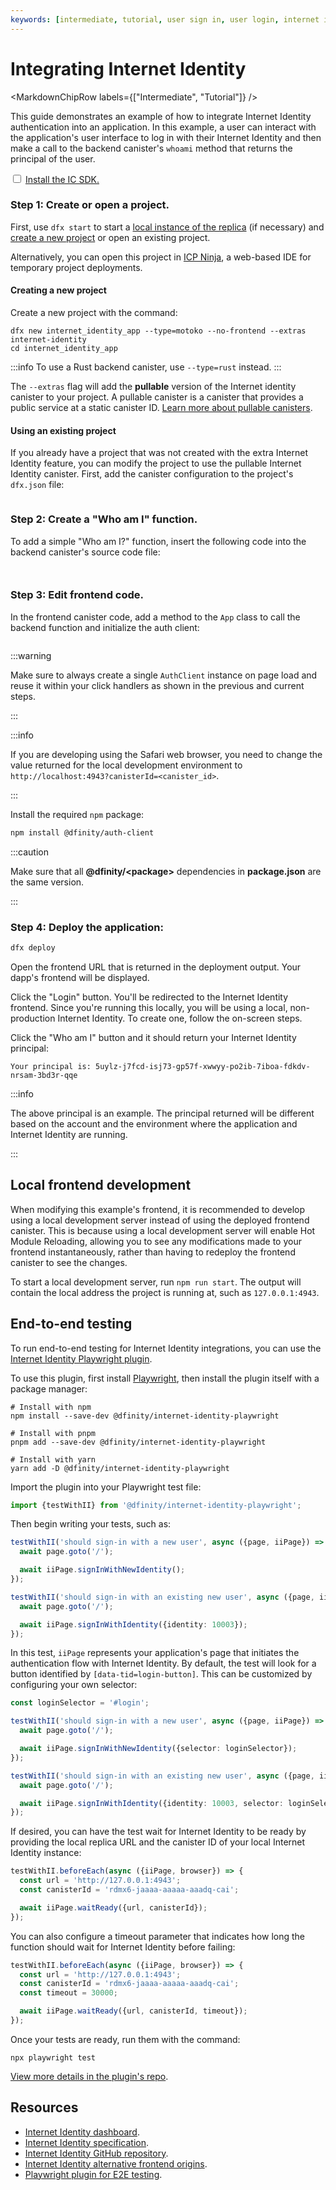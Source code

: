 ```yaml
---
keywords: [intermediate, tutorial, user sign in, user login, internet identity, integrate with ii, ii, integrate ii, integrate internet identity, enable user login, user auth, auth client, auth testing, ii testing, playwright, ii test, pullable canister, configure ii, local development]
---
```



# Integrating Internet Identity

<MarkdownChipRow labels={["Intermediate", "Tutorial"]} />

This guide demonstrates an example of how to integrate Internet Identity authentication into an application. In this example, a user can interact with the application's user interface to log in with their Internet Identity and then make a call to the backend canister's `whoami` method that returns the principal of the user.

<Tabs>
<TabItem value="prereq" label="Prerequisites" default>
<input type="checkbox"/> <a href="/docs/building-apps/getting-started/install">Install the IC SDK.</a>
</TabItem>
</Tabs>

### Step 1: Create or open a project.

First, use `dfx start` to start a [local instance of the replica](/docs/building-apps/developer-tools/dfx/dfx-start) (if necessary) and [create a new project](/docs/building-apps/developer-tools/dfx/dfx-new) or open an existing project.

Alternatively, you can open this project in [ICP Ninja](https://icp.ninja), a web-based IDE for temporary project deployments.

#### Creating a new project

Create a new project with the command:

```
dfx new internet_identity_app --type=motoko --no-frontend --extras internet-identity
cd internet_identity_app
```

:::info
To use a Rust backend canister, use `--type=rust` instead.
:::

The `--extras` flag will add the **pullable** version of the Internet identity canister to your project. A pullable canister is a canister that provides a public service at a static canister ID. [Learn more about pullable canisters](/docs/building-apps/advanced/using-third-party-canisters).

#### Using an existing project

If you already have a project that was not created with the extra Internet Identity feature, you can modify the project to use the pullable Internet Identity canister.
First, add the canister configuration to the project's `dfx.json` file:

```json file=../../references/samples/motoko/who_am_i/dfx.json
```

### Step 2: Create a "Who am I" function.

To add a simple "Who am I?" function, insert the following code into the backend canister's source code file:

<Tabs>
<TabItem value="motoko" label="Motoko" default>

```motoko file=../../references/samples/motoko/who_am_i/backend/app.mo
```

</TabItem>
<TabItem value="rust" label="Rust">

```rust file=../../references/samples/rust/who_am_i/backend/lib.rs
```

</TabItem>
</Tabs>


### Step 3: Edit frontend code.

In the frontend canister code, add a method to the `App` class to call the backend function and initialize the auth client:

```js file=../../references/samples/motoko/who_am_i/frontend/src/App.jsx
```

:::warning

Make sure to always create a single `AuthClient` instance on page load and reuse it within your click handlers as shown in the previous and current steps.

:::

:::info

If you are developing using the Safari web browser, you need to change the value returned for the local development environment to `http://localhost:4943?canisterId=<canister_id>`.

:::

Install the required `npm` package:

```bash
npm install @dfinity/auth-client
```

:::caution

Make sure that all **@dfinity/&lt;package&gt;** dependencies in **package.json** are the same version.

:::


### Step 4: Deploy the application:

```bash
dfx deploy
```

Open the frontend URL that is returned in the deployment output. Your dapp's frontend will be displayed.

Click the "Login" button. You'll be redirected to the Internet Identity frontend. Since you're running this locally, you will be using a local, non-production Internet Identity. To create one, follow the on-screen steps.

Click the "Who am I" button and it should return your Internet Identity principal:

```
Your principal is: 5uylz-j7fcd-isj73-gp57f-xwwyy-po2ib-7iboa-fdkdv-nrsam-3bd3r-qqe
```

:::info

The above principal is an example. The principal returned will be different based on the account and the environment where the application and Internet Identity are running.

:::

## Local frontend development

When modifying this example's frontend, it is recommended to develop using a local development server instead of using the deployed frontend canister. This is because using a local development server will enable Hot Module Reloading, allowing you to see any modifications made to your frontend instantaneously, rather than having to redeploy the frontend canister to see the changes.

To start a local development server, run `npm run start`. The output will contain the local address the project is running at, such as `127.0.0.1:4943`.

## End-to-end testing

To run end-to-end testing for Internet Identity integrations, you can use the [Internet Identity Playwright plugin](https://github.com/dfinity/internet-identity-playwright).

To use this plugin, first install [Playwright](https://playwright.dev/), then install the plugin itself with a package manager:

```
# Install with npm
npm install --save-dev @dfinity/internet-identity-playwright

# Install with pnpm
pnpm add --save-dev @dfinity/internet-identity-playwright

# Install with yarn
yarn add -D @dfinity/internet-identity-playwright
```

Import the plugin into your Playwright test file:

```typescript title="e2e/login.spec.ts"
import {testWithII} from '@dfinity/internet-identity-playwright';
```

Then begin writing your tests, such as:

```typescript title="e2e/login.spec.ts"
testWithII('should sign-in with a new user', async ({page, iiPage}) => {
  await page.goto('/');

  await iiPage.signInWithNewIdentity();
});

testWithII('should sign-in with an existing new user', async ({page, iiPage}) => {
  await page.goto('/');

  await iiPage.signInWithIdentity({identity: 10003});
});
```

In this test, `iiPage` represents your application's page that initiates the authentication flow with Internet Identity. By default, the test will look for a button identified by `[data-tid=login-button]`. This can be customized by configuring your own selector:

```typescript title="e2e/login.spec.ts"
const loginSelector = '#login';

testWithII('should sign-in with a new user', async ({page, iiPage}) => {
  await page.goto('/');

  await iiPage.signInWithNewIdentity({selector: loginSelector});
});

testWithII('should sign-in with an existing new user', async ({page, iiPage}) => {
  await page.goto('/');

  await iiPage.signInWithIdentity({identity: 10003, selector: loginSelector});
});
```

If desired, you can have the test wait for Internet Identity to be ready by providing the local replica URL and the canister ID of your local Internet Identity instance:

```typescript title="e2e/login.spec.ts"
testWithII.beforeEach(async ({iiPage, browser}) => {
  const url = 'http://127.0.0.1:4943';
  const canisterId = 'rdmx6-jaaaa-aaaaa-aaadq-cai';

  await iiPage.waitReady({url, canisterId});
});
```

You can also configure a timeout parameter that indicates how long the function should wait for Internet Identity before failing:

```typescript title="e2e/login.spec.ts"
testWithII.beforeEach(async ({iiPage, browser}) => {
  const url = 'http://127.0.0.1:4943';
  const canisterId = 'rdmx6-jaaaa-aaaaa-aaadq-cai';
  const timeout = 30000;

  await iiPage.waitReady({url, canisterId, timeout});
});
```

Once your tests are ready, run them with the command:

```
npx playwright test
```

[View more details in the plugin's repo](https://github.com/dfinity/internet-identity-playwright).

## Resources

- [Internet Identity dashboard](https://identity.internetcomputer.org/).
- [Internet Identity specification](/docs/references/ii-spec).
- [Internet Identity GitHub repository](https://github.com/dfinity/internet-identity).
- [Internet Identity alternative frontend origins](/docs/building-apps/authentication/alternative-origins).
- [Playwright plugin for E2E testing](https://github.com/dfinity/internet-identity-playwright).